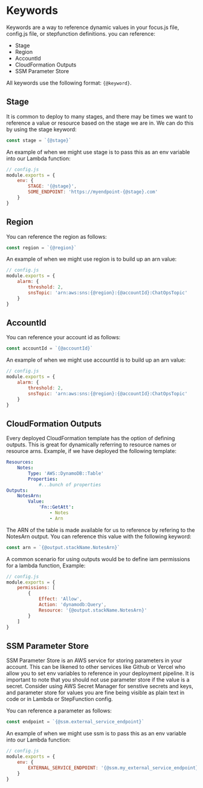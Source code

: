 # Keywords

Keywords are a way to reference dynamic values in your focus.js file, config.js file, or stepfunction definitions. you can reference:

-   Stage
-   Region
-   AccountId
-   CloudFormation Outputs
-   SSM Parameter Store

All keywords use the following format: `{@keyword}`.

## Stage

It is common to deploy to many stages, and there may be times we want to reference a value or resource based on the stage we are in. We can do this by using the stage keyword:

```js
const stage = `{@stage}`
```

An example of when we might use stage is to pass this as an env variable into our Lambda function:

```js
// config.js
module.exports = {
    env: {
        STAGE: '{@stage}',
        SOME_ENDPOINT: 'https://myendpoint-{@stage}.com'
    }
}
```

## Region

You can reference the region as follows:

```js
const region = `{@region}`
```

An example of when we might use region is to build up an arn value:

```js
// config.js
module.exports = {
    alarm: {
        threshold: 2,
        snsTopic: 'arn:aws:sns:{@region}:{@accountId}:ChatOpsTopic'
    }
}
```

## AccountId

You can reference your account id as follows:

```js
const accountId = `{@accountId}`
```

An example of when we might use accountId is to build up an arn value:

```js
// config.js
module.exports = {
    alarm: {
        threshold: 2,
        snsTopic: 'arn:aws:sns:{@region}:{@accountId}:ChatOpsTopic'
    }
}
```

## CloudFormation Outputs

Every deployed CloudFormation template has the option of defining outputs. This is great for dynamically referring to resource names or resource arns. Example, if we have deployed the following template:

```yml
Resources:
    Notes:
        Type: 'AWS::DynamoDB::Table'
        Properties:
            #...bunch of properties
Outputs:
    NotesArn:
        Value:
            'Fn::GetAtt':
                - Notes
                - Arn
```

The ARN of the table is made available for us to reference by refering to the NotesArn output. You can reference this value with the following keyword:

```js
const arn = `{@output.stackName.NotesArn}`
```

A common scenario for using outputs would be to define iam permissions for a lambda function, Example:

```js
// config.js
module.exports = {
    permissions: [
        {
            Effect: 'Allow',
            Action: 'dynamodb:Query',
            Resource: '{@output.stackName.NotesArn}'
        }
    ]
}
```

## SSM Parameter Store

SSM Parameter Store is an AWS service for storing parameters in your account.
This can be likened to other services like Github or Vercel who allow you to set
env variables to reference in your deployment pipeline. It is important to note that
you should not use parameter store if the value is a secret. Consider using AWS Secret Manager
for senstive secrets and keys, and parameter store for values you are fine being visible as plain text
in code or in Lambda or StepFunction config.

You can reference a parameter as follows:

```js
const endpoint = `{@ssm.external_service_endpoint}`
```

An example of when we might use ssm is to pass this as an env variable into our Lambda function:

```js
// config.js
module.exports = {
    env: {
        EXTERNAL_SERVICE_ENDPOINT: '{@ssm.my_external_service_endpoint}'
    }
}
```
